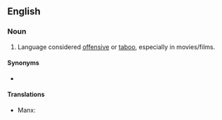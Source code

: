 ==English==

===Noun===
{{en-noun|-}}

# Language considered [[offensive]] or [[taboo]], especially in movies/films.

====Synonyms====
* {{l|en|swearing}}

====Translations====
{{trans-top|use of language considered offensive or taboo especially in movies and films}}
* Manx: {{t|gv|caaynt lajer|f}}
{{trans-mid}}
{{trans-bottom}}